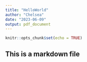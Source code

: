 ```yaml
---
title: "HelloWorld"
author: "Chelsea"
date: "2023-06-09"
output: pdf_document
---
```


```r
knitr::opts_chunk$set(echo = TRUE)
```

## This is a markdown file
